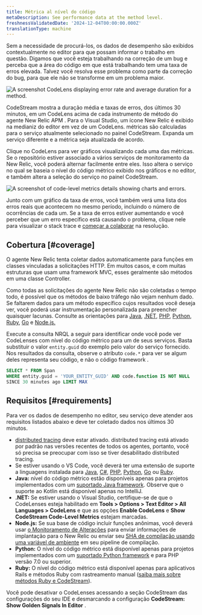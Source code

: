 ```yaml
---
title: Métrica al nível do código
metaDescription: See performance data at the method level.
freshnessValidatedDate: '2024-12-04T00:00:00.000Z'
translationType: machine
---
```


Sem a necessidade de procurá-los, os dados de desempenho são exibidos contextualmente no editor para que possam informar o trabalho em questão. Digamos que você esteja trabalhando na correção de um bug e perceba que a área do código em que está trabalhando tem uma taxa de erros elevada. Talvez você resolva esse problema como parte da correção do bug, para que ele não se transforme em um problema maior.

<img title="A CodeLens displaying error rate and average duration for a method." alt="A screenshot CodeLens displaying error rate and average duration for a method." src="/images/codestream_screenshot-crop_code-level-metrics-example.webp" />

CodeStream mostra a duração média e taxas de erros, dos últimos 30 minutos, em um CodeLens acima de cada instrumento de método do agente New Relic APM . Para o Visual Studio, um ícone New Relic é exibido na medianiz do editor em vez de um CodeLens. métricas são calculadas para o serviço atualmente selecionado no painel CodeStream. Expanda um serviço diferente e a métrica seja atualizada de acordo.

Clique no CodeLens para ver gráficos visualizando cada uma das métricas. Se o repositório estiver associado a vários serviços de monitoramento da New Relic, você poderá alternar facilmente entre eles. Isso altera o serviço no qual se baseia o nível do código métrico exibido nos gráficos e no editor, e também altera a seleção do serviço no painel CodeStream.

<img title="Code-level metrics details showing charts and errors." alt="A screenshot of code-level metrics details showing charts and errors." src="/images/codestream_screenshot-crop_code-level-charts.webp" />

Junto com um gráfico da taxa de erros, você também verá uma lista dos erros reais que acontecem no mesmo período, incluindo o número de ocorrências de cada um. Se a taxa de erros estiver aumentando e você perceber que um erro específico está causando o problema, clique nele para visualizar o stack trace e [começar a colaborar](/docs/codestream/observability/error-investigation) na resolução.

## Cobertura [#coverage]

O agente New Relic tenta coletar dados automaticamente para funções em classes vinculadas a solicitações HTTP. Em muitos casos, e com muitas estruturas que usam uma framework MVC, esses geralmente são métodos em uma classe Controller.

Como todas as solicitações do agente New Relic não são coletadas o tempo todo, é possível que os métodos de baixo tráfego não vejam nenhum dado. Se faltarem dados para um método específico cujos resultados você deseja ver, você poderá usar instrumentação personalizada para preencher quaisquer lacunas. Consulte as orientações para [Java](/docs/apm/agents/java-agent/custom-instrumentation/java-custom-instrumentation), [.NET](/docs/apm/agents/net-agent/custom-instrumentation/introduction-net-custom-instrumentation), [PHP](/docs/apm/agents/php-agent/features/php-custom-instrumentation), [Python](/docs/apm/agents/python-agent/custom-instrumentation/python-custom-instrumentation), [Ruby](/docs/apm/agents/ruby-agent/api-guides/ruby-custom-instrumentation), [Go](/docs/apm/agents/go-agent/instrumentation/instrument-go-transactions) e [Node.js.](/docs/apm/agents/nodejs-agent/extend-your-instrumentation/nodejs-custom-instrumentation)

Execute a consulta NRQL a seguir para identificar onde você pode ver CodeLenses com nível do código métrico para um de seus serviços. Basta substituir o valor `entity.guid` do exemplo pelo valor do serviço fornecido. Nos resultados da consulta, observe o atributo `code.*` para ver se algum deles representa seu código, e não o código framework .

```sql
SELECT * FROM Span
WHERE entity.guid = 'YOUR_ENTITY_GUID' AND code.function IS NOT NULL
SINCE 30 minutes ago LIMIT MAX
```

## Requisitos [#requirements]

Para ver os dados de desempenho no editor, seu serviço deve atender aos requisitos listados abaixo e deve ter coletado dados nos últimos 30 minutos.

* [distributed tracing](/docs/distributed-tracing/enable-configure/language-agents-enable-distributed-tracing) deve estar ativado. distributed tracing está ativado por padrão nas versões recentes de todos os agentes, portanto, você só precisa se preocupar com isso se tiver desabilitado distributed tracing.
* Se estiver usando o VS Code, você deverá ter uma extensão de suporte a linguagens instalada para [Java](https://marketplace.visualstudio.com/items?itemName=redhat.java), [C#](https://marketplace.visualstudio.com/items?itemName=ms-dotnettools.csharp), [PHP](https://marketplace.visualstudio.com/items?itemName=bmewburn.vscode-intelephense-client), [Python](https://marketplace.visualstudio.com/items?itemName=ms-python.python), [Go](https://marketplace.visualstudio.com/items?itemName=golang.go) ou [Ruby](https://marketplace.visualstudio.com/items?itemName=Shopify.ruby-lsp).
* <DNT>**Java:**</DNT> nível do código métrico estão disponíveis apenas para projetos implementados com um [suportado Java framework](/docs/apm/agents/java-agent/getting-started/compatibility-requirements-java-agent/#frameworks). Observe que o suporte ao Kotlin está disponível apenas no IntelliJ.
* <DNT>**.NET:**</DNT> Se estiver usando o Visual Studio, certifique-se de que o CodeLenses esteja habilitado em <DNT>**Tools &gt; Options &gt; Text Editor &gt; All Languages &gt; CodeLens**</DNT> e que as opções **Enable CodeLens** e **Show CodeStream Code-Level Metrics** estejam marcadas.
* <DNT>**Node.js:**</DNT> Se sua base de código incluir funções anônimas, você deverá usar [o Monitoramento de Alterações](/docs/change-tracking/change-tracking-introduction/) para enviar informações de implantação para o New Relic ou enviar seu [SHA de compilação usando uma variável de ambiente](/docs/codestream/observability/error-investigation/#buildsha) em seu pipeline de compilação.
* <DNT>**Python:**</DNT> O nível do código métrico está disponível apenas para projetos implementados com um [suportado Python framework](/docs/apm/agents/python-agent/getting-started/instrumented-python-packages) e para PHP versão 7.0 ou superior.
* <DNT>**Ruby:**</DNT> O nível do código métrico está disponível apenas para aplicativos Rails e métodos Ruby com rastreamento manual ([saiba mais sobre métodos Ruby e CodeStream](/docs/apm/agents/ruby-agent/features/ruby-codestream-integration)).

Você pode desativar o CodeLenses acessando a seção CodeStream das configurações do seu IDE e desmarcando a configuração <DNT>**CodeStream: Show Golden Signals In Editor**</DNT> .